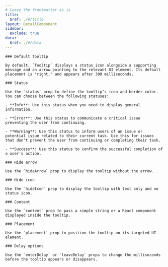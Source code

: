 ```yaml
---
# Leave the frontmatter as is
title:
  $ref: ./#/title
layout: DetailComponent
sidebar:
  exclude: true
data:
  $ref: ./#/data
---
```


<LivePreviewControls>

  <LivePreview componentName="tooltip" exampleName="Default" displayName="Default Tooltip">

    ### Default tooltip

    By default, `Tooltip` displays a status icon alongside a supporting message and an arrow pointing to the relevant UI element. Its default placement is "right," and appears after 300 milliseconds.

  </LivePreview>

  <LivePreview componentName="tooltip" exampleName="Status" displayName="Status">

    ### Status

    Use the `status` prop to define the tooltip’s icon and border color. You can choose between the following statuses:

    - **Info**: Use this status when you need to display general information.

    - **Error**: Use this status to communicate a critical issue preventing the user from continuing.

    - **Warning**: Use this status to inform users of an issue or potential issue related to their current task. Use this for issues that don't prevent the user from continuing or completing their task.

    - **Success**: Use this status to confirm the successful completion of a user's action.

  </LivePreview>

  <LivePreview componentName="tooltip" exampleName="HideArrow" displayName="Hide Arrow">

    ### Hide arrow

    Use the `hideArrow` prop to display the tooltip without the arrow.

  </LivePreview>

  <LivePreview componentName="tooltip" exampleName="HideIcon" displayName="Hide Icon">

    ### Hide icon

    Use the `hideIcon` prop to display the tooltip with text only and no status icon.

  </LivePreview>

  <LivePreview componentName="tooltip" exampleName="Content" displayName="Content">

    ### Content

    Use the `content` prop to pass a simple string or a React component displayed inside the tooltip.

  </LivePreview>

  <LivePreview componentName="tooltip" exampleName="Placement" displayName="Placement">

    ### Placement

    Use the `placement` prop to position the tooltip on its targeted UI element.

  </LivePreview>

  <LivePreview componentName="tooltip" exampleName="DelayBeforeShown" displayName="Delay Options">

    ### Delay options

    Use the `enterDelay` or `leaveDelay` props to change the milliseconds before the tooltip appears or disappears.

  </LivePreview>

</LivePreviewControls>

